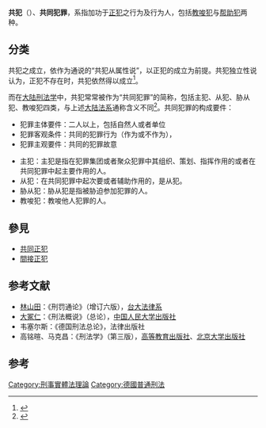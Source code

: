 {{Otheruses}}
{{大陆法系刑法}}
{{legal}}
'''共犯'''（{{lang-en|accomplice}}）、'''共同犯罪'''，系指加功于[[正犯|正犯]]之行为及行为人，包括[[教唆犯|教唆犯]]与[[帮助犯|帮助犯]]两种。

== 分类 ==
共犯之成立，依作为通说的“共犯从属性说”，以正犯的成立为前提。共犯独立性说认为，正犯不存在时，共犯依然得以成立<ref>{{cite journal|author=杨金彪|title=刑法共犯规定对共犯从属性说的贯彻|journal=《法学论坛》|year=2006年|issue=04期|url=http://www.cnki.com.cn/Article/CJFDTotal-SDFX200604011.htm|accessdate=2014-12-13|archive-date=2020-11-02|archive-url=https://web.archive.org/web/20201102170850/http://www.cnki.com.cn/Article/CJFDTotal-SDFX200604011.htm|dead-url=no}}</ref>。

而在[[大陆|大陆]][[刑法学|刑法学]]中，共犯常常被作为“共同犯罪”的简称，包括主犯、从犯、胁从犯、教唆犯四类，与上述[[大陆法系|大陆法系]]通称含义不同<ref>{{cite journal|author=陈兴良|coauthors=北京大学法学院|title=共同犯罪论|journal=《现代法学》|year=2001年|issue=第3期|url=http://www.cqvip.com/qk/82101X/200103/5302665.html|accessdate=2014-12-13|archive-date=2020-11-02|archive-url=https://web.archive.org/web/20201102170854/http://www.cqvip.com/qk/82101X/200103/5302665.html|dead-url=no}}</ref>。共同犯罪的构成要件：
*犯罪主体要件：二人以上，包括自然人或者单位
*犯罪客观条件：共同的犯罪行为（作为或不作为），
*犯罪主观要件：共同的犯罪故意

*主犯：主犯是指在犯罪集团或者聚众犯罪中其组织、策划、指挥作用的或者在共同犯罪中起主要作用的人。
*从犯：在共同犯罪中起次要或者辅助作用的，是从犯。
*胁从犯：胁从犯是指被胁迫参加犯罪的人。
*教唆犯：教唆他人犯罪的人。

== 參見 ==
* [[共同正犯|共同正犯]]
* [[間接正犯|間接正犯]]

==参考文献==
{{refbegin}}
* [[林山田|林山田]]：《刑罚通论》（增订六版），[[台大法律系|台大法律系]]
* [[大冢仁|大冢仁]]：《刑法概说》（总论），[[中国人民大学出版社|中国人民大学出版社]]
* 韦塞尔斯：《德国刑法总论》，法律出版社
* 高铭暄、马克昌：《刑法学》（第三版），[[高等教育出版社|高等教育出版社]]、[[北京大学出版社|北京大学出版社]]
{{refend}}

==参考==
{{reflist}}

{{Authority control}}
[[Category:刑事實體法理論|Category:刑事實體法理論]]
[[Category:德國普通刑法|Category:德國普通刑法]]